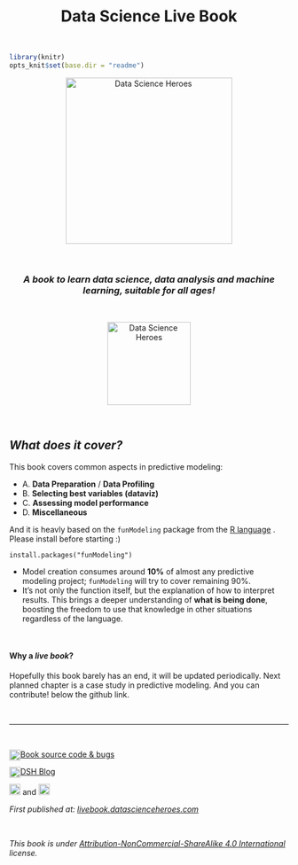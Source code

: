 <center> <h1> Data Science Live Book</h1> </center>

<br>

```r
library(knitr)
opts_knit$set(base.dir = "readme")
```

<p align="center">
<img src="readme/logo6c.png" width="300px" alt="Data Science Heroes" align="center">
</p>

<br>

<center><i><h3>A book to learn data science, data analysis and machine learning, suitable for all ages!</h3></i></center>


<br>

<p align="center">
<img src="readme/cover_logo.png" width="150px" alt="Data Science Heroes" align="center">
</p>

<br>

## _What does it cover?_

This book covers common aspects in predictive modeling:

+  A. **Data Preparation** / **Data Profiling**
+  B. **Selecting best variables (dataviz)**
+  C. **Assessing model performance**
+  D. **Miscellaneous**



And it is heavly based on the `funModeling` package from the <a href="https://cloud.r-project.org">R language</a> . Please install before starting :) 

`install.packages("funModeling")`



* Model creation consumes around **10%** of almost any predictive modeling project; `funModeling` will try to cover remaining 90%. 
* It's not only the function itself, but the explanation of how to interpret results. This brings a deeper understanding of **what is being done**, boosting the freedom to use that knowledge in other situations regardless of the language.

<br>

#### Why a _live book_?
Hopefully this book barely has an end, it will be updated periodically. Next planned chapter is a case study in predictive modeling. And you can contribute! below the github link.

<br>


-------

<br>


<div>
<a href="https://github.com/pablo14/data-science-live-book" target="blank">Book source code & bugs 
<img src="http://datascienceheroes.com/img/blog/github_logo.PNG" height="20" width="20" style="  float:left; margin:auto;" alt="Github Data Science Live Book">
</a><span style=""></span>
</div>

<div>
<a href="http://blog.datascienceheroes.com" target="blank">
<img src="http://datascienceheroes.com/img/blog/logo_dsh.png" height="20" width="20" alt="Data Science Heroes Blog" style="align:left; float:left; margin:auto;" style="border-radius:5px;">DSH Blog
</a>
</div>

<div>

<a href="https://www.facebook.com/datasciheroes" target="blank">
<img src="http://datascienceheroes.com/img/blog/fb_logo.PNG" height="20" width="20" style="margin:auto;" alt="Data Science Heroes Facebook"></a> and <a href="https://twitter.com/DataSciHeroes" target="blank">
<img src="http://datascienceheroes.com/img/blog/twitter_logo.PNG" height="20" width="20" style="margin:auto" alt="Data Science Heroes Twitter">
</a>
</div>

_First published at: <a href="http://livebook.datascienceheroes.com">livebook.datascienceheroes.com</a>_

<br>


_This book is under <a href="https://creativecommons.org/licenses/by-nc-sa/4.0/" target="blank">Attribution-NonCommercial-ShareAlike 4.0 International</a> license._

 



